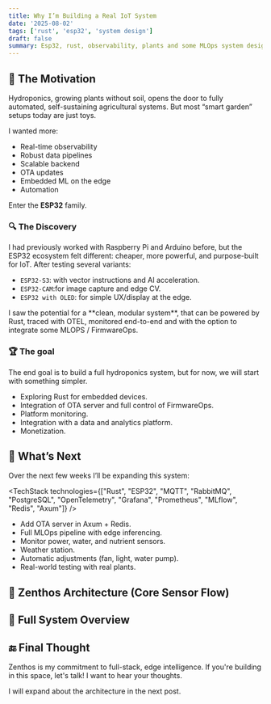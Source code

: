 ```yaml
---
title: Why I’m Building a Real IoT System
date: '2025-08-02'
tags: ['rust', 'esp32', 'system design']
draft: false
summary: Esp32, rust, observability, plants and some MLOps system design.
---
```


## 🌱 The Motivation

Hydroponics, growing plants without soil, opens the door to fully automated, self-sustaining agricultural systems. But most “smart garden” setups today are just toys.

I wanted more:

- Real-time observability
- Robust data pipelines
- Scalable backend
- OTA updates
- Embedded ML on the edge
- Automation

Enter the **ESP32** family.

### 🔍 The Discovery

I had previously worked with Raspberry Pi and Arduino before, but the ESP32 ecosystem felt different: cheaper, more powerful, and purpose-built for IoT. After testing several variants:

- `ESP32-S3`: with vector instructions and AI acceleration.
- `ESP32-CAM`:for image capture and edge CV.
- `ESP32 with OLED`: for simple UX/display at the edge.

<Callout type="note">
I saw the potential for a **clean, modular system**, that can be powered by Rust, traced with OTEL, monitored end-to-end and with the option to integrate some MLOPS / FirmwareOps.
</Callout>

### 🏆 The goal

The end goal is to build a full hydroponics system, but for now, we will start with something simpler.

- Exploring Rust for embedded devices.
- Integration of OTA server and full control of FirmwareOps.
- Platform monitoring.
- Integration with a data and analytics platform.
- Monetization.

## 🚧 What’s Next

Over the next few weeks I’ll be expanding this system:

<TechStack technologies={["Rust", "ESP32", "MQTT", "RabbitMQ", "PostgreSQL", "OpenTelemetry", "Grafana", "Prometheus", "MLflow", "Redis", "Axum"]} />

- Add OTA server in Axum + Redis.
- Full MLOps pipeline with edge inferencing.
- Monitor power, water, and nutrient sensors.
- Weather station.
- Automatic adjustments (fan, light, water pump).
- Real-world testing with real plants.

## 🧠 Zenthos Architecture (Core Sensor Flow)

<Diagram name="zenthos_1" />

## 🧱 Full System Overview

<Diagram name="zenthos_2" />

## 🔚 Final Thought

Zenthos is my commitment to full-stack, edge intelligence.
If you're building in this space, let's talk! I want to hear your thoughts.

I will expand about the architecture in the next post.

